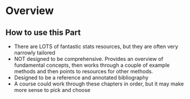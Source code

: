 # Overview {.unnumbered}

## How to use this Part

- There are LOTS of fantastic stats resources, but they are often very narrowly tailored
- NOT designed to be comprehensive. Provides an overview of fundamental concepts, then works through a couple of example methods and then points to resources for other methods.
- Designed to be a reference and annotated bibliography
- A course could work through these chapters in order, but it may make more sense to pick and choose
